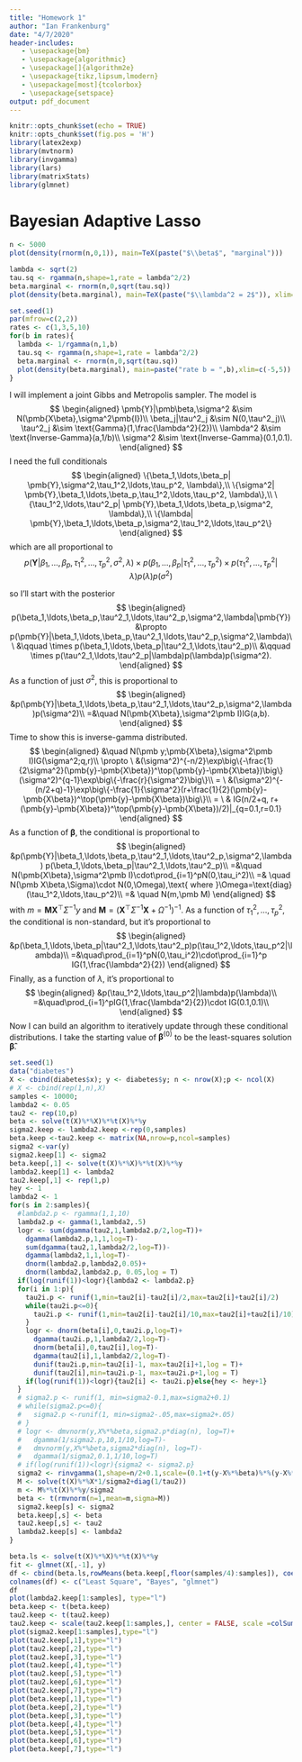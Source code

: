```yaml
---
title: "Homework 1"
author: "Ian Frankenburg"
date: "4/7/2020"
header-includes:
   - \usepackage{bm}
   - \usepackage{algorithmic}
   - \usepackage[]{algorithm2e}
   - \usepackage{tikz,lipsum,lmodern}
   - \usepackage[most]{tcolorbox}
   - \usepackage{setspace}
output: pdf_document
---
```


```r
knitr::opts_chunk$set(echo = TRUE)
knitr::opts_chunk$set(fig.pos = 'H')
library(latex2exp)
library(mvtnorm)
library(invgamma)
library(lars)
library(matrixStats)
library(glmnet)
```

# Bayesian Adaptive Lasso
\begin{tcolorbox}[colback=blue!5!white,colframe=black!75!white,title={Part a.}]
Consider $p = 1$. Simulate 5,000 Monte Carlo samples from the conditional prior $\pmb\beta | \tau^2 = 1$ and obtain a plot of the density using the \textsf{R} function density.
\end{tcolorbox}
```r
n <- 5000
plot(density(rnorm(n,0,1)), main=TeX(paste("$\\beta$", "marginal")))
```

\newpage
\begin{tcolorbox}[colback=blue!5!white,colframe=black!75!white,title={Part b.}]
Consider $p = 1$. Simulate 5,000 Monte Carlo samples from the marginal prior $\pmb\beta$, considering $\lambda^2 = 2$, so that $\mathbb E(\tau^2|\lambda) = 1$. Obtain a plot of the density as in \textbf{a.}
\end{tcolorbox}

```r
lambda <- sqrt(2)
tau.sq <- rgamma(n,shape=1,rate = lambda^2/2)
beta.marginal <- rnorm(n,0,sqrt(tau.sq))
plot(density(beta.marginal), main=TeX(paste("$\\lambda^2 = 2$")), xlim=c(-5,5))
```

\newpage
\begin{tcolorbox}[colback=blue!5!white,colframe=black!75!white,title={Part c.}]
Consider $p = 1$. Add a hyper prior on $\gamma = 1/\gamma \sim Gamma(a,rate = b)$. Assess how the marginal prior of $\pmb\beta$ changes for $a = 1$ and values of $b \geq 1$.
\end{tcolorbox}

```r
set.seed(1)
par(mfrow=c(2,2)) 
rates <- c(1,3,5,10)
for(b in rates){
  lambda <- 1/rgamma(n,1,b)
  tau.sq <- rgamma(n,shape=1,rate = lambda^2/2)
  beta.marginal <- rnorm(n,0,sqrt(tau.sq))
  plot(density(beta.marginal), main=paste("rate b = ",b),xlim=c(-5,5))
}
```

\newpage
\begin{tcolorbox}[colback=blue!5!white,colframe=black!75!white,title={Part d.}]
Considering the hyper prior in \textbf{c.}, describe a Markov Chain Monte Carlo algorithm to sample from the posterior distribution of $\pmb\beta$ and $\sigma^2$.
\end{tcolorbox}

I will implement a joint Gibbs and Metropolis sampler. The model is
$$
\begin{aligned}
\pmb{Y}|\pmb\beta,\sigma^2 &\sim N(\pmb{X\beta},\sigma^2\pmb{I})\\
\beta_j|\tau^2_j &\sim N(0,\tau^2_j)\\
\tau^2_j &\sim \text{Gamma}(1,\frac{\lambda^2}{2})\\
\lambda^2 &\sim \text{Inverse-Gamma}(a,1/b)\\
\sigma^2 &\sim \text{Inverse-Gamma}(0.1,0.1).
\end{aligned}
$$
I need the full conditionals
$$
\begin{aligned}
\{\beta_1,\ldots,\beta_p| \pmb{Y},\sigma^2,\tau_1^2,\ldots,\tau_p^2, \lambda\},\\
\{\sigma^2| \pmb{Y},\beta_1,\ldots,\beta_p,\tau_1^2,\ldots,\tau_p^2, \lambda\},\\
\{\tau_1^2,\ldots,\tau^2_p| \pmb{Y},\beta_1,\ldots,\beta_p,\sigma^2, \lambda\},\\
\{\lambda| \pmb{Y},\beta_1,\ldots,\beta_p,\sigma^2,\tau_1^2,\ldots,\tau_p^2\}
\end{aligned}
$$
which are all proportional to
$$
p(\pmb{Y}|\beta_1,\ldots,\beta_p,\tau^2_1,\ldots,\tau^2_p,\sigma^2,\lambda)
\times p(\beta_1,\ldots,\beta_p|\tau^2_1,\ldots,\tau^2_p)
\times p(\tau^2_1,\ldots,\tau^2_p|\lambda)p(\lambda)p(\sigma^2)
$$

so I'll start with the posterior
$$
\begin{aligned}
p(\beta_1,\ldots,\beta_p,\tau^2_1,\ldots,\tau^2_p,\sigma^2,\lambda|\pmb{Y})&\propto p(\pmb{Y}|\beta_1,\ldots,\beta_p,\tau^2_1,\ldots,\tau^2_p,\sigma^2,\lambda)\\
&\qquad \times p(\beta_1,\ldots,\beta_p|\tau^2_1,\ldots,\tau^2_p)\\
&\qquad \times p(\tau^2_1,\ldots,\tau^2_p|\lambda)p(\lambda)p(\sigma^2).
\end{aligned}
$$
As a function of just $\sigma^2$, this is proportional to
$$
\begin{aligned}
  &p(\pmb{Y}|\beta_1,\ldots,\beta_p,\tau^2_1,\ldots,\tau^2_p,\sigma^2,\lambda)p(\sigma^2)\\
  =&\quad N(\pmb{X\beta},\sigma^2\pmb I)IG(a,b).
\end{aligned}
$$
Time to show this is inverse-gamma distributed.
$$
\begin{aligned}
&\quad N(\pmb y;\pmb{X\beta},\sigma^2\pmb I)IG(\sigma^2;q,r)\\
\propto \ &(\sigma^2)^{-n/2}\exp\big\{-\frac{1}{2\sigma^2}(\pmb{y}-\pmb{X\beta})^\top(\pmb{y}-\pmb{X\beta})\big\}(\sigma^2)^{q-1}\exp\big\{-\frac{r}{\sigma^2}\big\}\\
= \ &(\sigma^2)^{-(n/2+q)-1}\exp\big\{-\frac{1}{\sigma^2}(r+\frac{1}{2}(\pmb{y}-\pmb{X\beta})^\top(\pmb{y}-\pmb{X\beta})\big\}\\
= \ & IG(n/2+q, r+(\pmb{y}-\pmb{X\beta})^\top(\pmb{y}-\pmb{X\beta})/2)|_{q=0.1,r=0.1}
\end{aligned}
$$
As a function of $\pmb\beta$, the conditional is proportional to
$$
\begin{aligned}
  &p(\pmb{Y}|\beta_1,\ldots,\beta_p,\tau^2_1,\ldots,\tau^2_p,\sigma^2,\lambda)
  p(\beta_1,\ldots,\beta_p|\tau^2_1,\ldots,\tau^2_p)\\
  =&\quad N(\pmb{X\beta},\sigma^2\pmb I)\cdot\prod_{i=1}^pN(0,\tau_i^2)\\
  =& \quad N(\pmb X\beta,\Sigma)\cdot N(0,\Omega),\text{ where }\Omega=\text{diag}(\tau_1^2,\ldots,\tau_p^2)\\
  =& \quad N(m,\pmb M)
\end{aligned}
$$
with $m=\pmb M\pmb X^\top\Sigma^{-1}y$ and $\pmb M=(\pmb X^\top\Sigma^{-1}\pmb X+\Omega^{-1})^{-1}$.
As a function of $\tau_1^2,\ldots,\tau^2_p$, the conditional is non-standard, but it's proportional to
$$
\begin{aligned}
  &p(\beta_1,\ldots,\beta_p|\tau^2_1,\ldots,\tau^2_p)p(\tau_1^2,\ldots,\tau_p^2|\lambda)\\
  =&\quad\prod_{i=1}^pN(0,\tau_i^2)\cdot\prod_{i=1}^p IG(1,\frac{\lambda^2}{2})
\end{aligned}
$$
Finally, as a function of $\lambda$, it's proportional to
$$
\begin{aligned}
  &p(\tau_1^2,\ldots,\tau_p^2|\lambda)p(\lambda)\\
  =&\quad\prod_{i=1}^pIG(1,\frac{\lambda^2}{2})\cdot IG(0.1,0.1)\\
\end{aligned}
$$
Now I can build an algorithm to iteratively update through these conditional distributions.
I take the starting value of $\pmb\beta^{(0)}$ to be the least-squares solution $\pmb{\hat\beta}$.

\begin{algorithm}
\DontPrintSemicolon
\setstretch{1.5}
  \KwResult{Samples from joint posterior $p(\pmb\beta,\sigma^2|\pmb y)$ }
  \For{s in \# samples}{
    $\sigma^{2(s+1)}\sim IG(n/2+a, 2b+(\pmb{y}-\pmb{X\beta}^{(s)})^\top(\pmb{y}-\pmb{X\beta}^{(s)})/2)$\;
    $\pmb\beta^{s}\sim N_p(m,\pmb M)$\;
    $m^\top=\qquad\qquad \pmb M=$
    $\tau_1^2,\ldots,\tau_p^2 \sim N(\pmb\tau^{(s)},\delta\pmb I)^2$\;
    
    
    
    
    $\lambda^{*}\sim N(\lambda.s,\delta)^2$
    
    
    
    
    $\log(r)=\log p(\pmb y|\pmb\beta^{*},\tau_1^2,\ldots,\tau_p^2,\sigma^{2(s)})+\log p(\pmb\beta^{*}|\tau^2_1,\ldots,\tau^2_p)$\; 
    $\qquad\qquad\qquad-\log p(\pmb y|\pmb\beta^{(s)},\tau_1^2,\ldots,\tau_p^2,\sigma^{2(s)})-\log p(\pmb\beta^{(s)}|\tau^2_1,\ldots,\tau^2_p)$\;
    $u\sim Unif(0,1)$\;
    \eIf{$\log(u)<\log(r)$}{
        $\pmb\tau^{(s+1)}=\pmb\beta^*$
    }{
        $\pmb\tau^{(s+1)}=\pmb\beta^{(s)}$
    }
    }   
  \caption{Gibbs and Metropolis}
\end{algorithm}

\pagebreak
\begin{tcolorbox}[colback=blue!5!white,colframe=black!75!white,title={Part e.}]
temp
\end{tcolorbox}

```r
set.seed(1)
data("diabetes")
X <- cbind(diabetes$x); y <- diabetes$y; n <- nrow(X);p <- ncol(X)
# X <- cbind(rep(1,n),X)
samples <- 10000;
lambda2 <- 0.05
tau2 <- rep(10,p)
beta <- solve(t(X)%*%X)%*%t(X)%*%y
sigma2.keep <- lambda2.keep <-rep(0,samples)
beta.keep <-tau2.keep <- matrix(NA,nrow=p,ncol=samples)
sigma2 <-var(y)
sigma2.keep[1] <- sigma2
beta.keep[,1] <- solve(t(X)%*%X)%*%t(X)%*%y
lambda2.keep[1] <- lambda2
tau2.keep[,1] <- rep(1,p)
hey <- 1
lambda2 <- 1
for(s in 2:samples){
  #lambda2.p <- rgamma(1,1,10)
  lambda2.p <- gamma(1,lambda2,.5)
  logr <- sum(dgamma(tau2,1,lambda2.p/2,log=T))+
    dgamma(lambda2.p,1,1,log=T)-
    sum(dgamma(tau2,1,lambda2/2,log=T))-
    dgamma(lambda2,1,1,log=T)-
    dnorm(lambda2.p,lambda2,0.05)+
    dnorm(lambda2,lambda2.p, 0.05,log = T)
  if(log(runif(1))<logr){lambda2 <- lambda2.p}
  for(i in 1:p){
    tau2i.p <- runif(1,min=tau2[i]-tau2[i]/2,max=tau2[i]+tau2[i]/2)
    while(tau2i.p<=0){
      tau2i.p <- runif(1,min=tau2[i]-tau2[i]/10,max=tau2[i]+tau2[i]/10)
    }
    logr <- dnorm(beta[i],0,tau2i.p,log=T)+
      dgamma(tau2i.p,1,lambda2/2,log=T)-
      dnorm(beta[i],0,tau2[i],log=T)-
      dgamma(tau2[i],1,lambda2/2,log=T)-
      dunif(tau2i.p,min=tau2[i]-1, max=tau2[i]+1,log = T)+
      dunif(tau2[i],min=tau2i.p-1, max=tau2i.p+1,log = T)
    if(log(runif(1))<logr){tau2[i] <- tau2i.p}else{hey <- hey+1}
  }
  # sigma2.p <- runif(1, min=sigma2-0.1,max=sigma2+0.1)
  # while(sigma2.p<=0){
  #   sigma2.p <-runif(1, min=sigma2-.05,max=sigma2+.05)
  # }
  # logr <- dmvnorm(y,X%*%beta,sigma2.p*diag(n), log=T)+
  #   dgamma(1/sigma2.p,10,1/10,log=T)-
  #   dmvnorm(y,X%*%beta,sigma2*diag(n), log=T)-
  #   dgamma(1/sigma2,0.1,1/10,log=T)
  # if(log(runif(1))<logr){sigma2 <- sigma2.p}
  sigma2 <- rinvgamma(1,shape=n/2+0.1,scale=(0.1+t(y-X%*%beta)%*%(y-X%*%beta)/2))
  M <- solve(t(X)%*%X*1/sigma2+diag(1/tau2))
  m <- M%*%t(X)%*%y/sigma2
  beta <- t(rmvnorm(n=1,mean=m,sigma=M))
  sigma2.keep[s] <- sigma2
  beta.keep[,s] <- beta
  tau2.keep[,s] <- tau2
  lambda2.keep[s] <- lambda2
}

beta.ls <- solve(t(X)%*%X)%*%t(X)%*%y
fit <- glmnet(X[,-1], y)
df <- cbind(beta.ls,rowMeans(beta.keep[,floor(samples/4):samples]), coef(fit,s=0))
colnames(df) <- c("Least Square", "Bayes", "glmnet")
df
plot(lambda2.keep[1:samples], type="l")
beta.keep <- t(beta.keep)
tau2.keep <- t(tau2.keep)
tau2.keep <- scale(tau2.keep[1:samples,], center = FALSE, scale =colSums(tau2.keep[1:samples,]))
plot(sigma2.keep[1:samples],type="l")
plot(tau2.keep[,1],type="l")
plot(tau2.keep[,2],type="l")
plot(tau2.keep[,3],type="l")
plot(tau2.keep[,4],type="l")
plot(tau2.keep[,5],type="l")
plot(tau2.keep[,6],type="l")
plot(tau2.keep[,7],type="l")
plot(beta.keep[,1],type="l")
plot(beta.keep[,2],type="l")
plot(beta.keep[,3],type="l")
plot(beta.keep[,4],type="l")
plot(beta.keep[,5],type="l")
plot(beta.keep[,6],type="l")
plot(beta.keep[,7],type="l")

```


\newpage
\begin{tcolorbox}[colback=blue!5!white,colframe=black!75!white,title={Part f.}]
Implement such algorithm in \textsf{R} and compare your results with estimates obtained using \textbf{glmnet()}. In particular, you should test your results on the diabetes data available from lars, (use the matrix of predictors x).
\end{tcolorbox}

\newpage
\begin{tcolorbox}[colback=blue!5!white,colframe=black!75!white,title={Part g.}]
Free $\lambda$ and carry out a sensitivity analysis assessing the behavior of the posterior distribution of $\pmb\beta$ and $\sigma^2$, as hyper parameters a and b are changed. Explain clearly the rationale you use to assess sensitivity and provide recommendations for the analysis of the diabetes data.
\end{tcolorbox}

\newpage
\begin{tcolorbox}[colback=blue!5!white,colframe=black!75!white,title={Part h.}]
Implementation and benchmarking in Julia
\end{tcolorbox}







